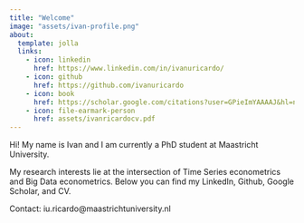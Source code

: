 ```yaml
---
title: "Welcome"
image: "assets/ivan-profile.png"
about:
  template: jolla
  links:
    - icon: linkedin
      href: https://www.linkedin.com/in/ivanuricardo/
    - icon: github
      href: https://github.com/ivanuricardo
    - icon: book
      href: https://scholar.google.com/citations?user=GPieImYAAAAJ&hl=nl&oi=ao
    - icon: file-earmark-person
      href: assets/ivanricardocv.pdf
---
```


Hi! My name is Ivan and I am currently a PhD student at Maastricht University.

My research interests lie at the intersection of Time Series econometrics and Big Data econometrics. Below you can find my LinkedIn, Github, Google Scholar, and CV.

Contact: iu.ricardo@maastrichtuniversity.nl



